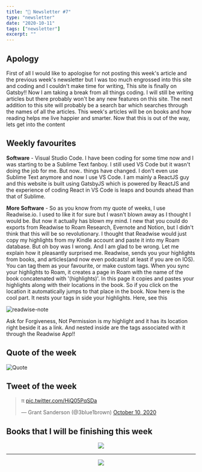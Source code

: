 ```yaml
---
title: "📧 Newsletter #7"
type: "newsletter"
date: "2020-10-11"
tags: ["newsletter"]
excerpt: ""
---
```


## Apology

First of all I would like to apologise for not posting this week's article and the previous week's newsletter but I was too much engrossed into this site and coding and I couldn't make time for writing, This site is finally on Gatsby!! Now I am taking a break from all things coding. I will still be writing articles but there probably won't be any new features on this site. The next addition to this site will probably be a search bar which searches through the names of all the articles. This week's articles will be on books and how reading helps me live happier and smarter. Now that this is out of the way, lets get into the content

## Weekly favourites

**Software** - Visual Studio Code. I have been coding for some time now and I was
starting to be a Sublime Text fanboy. I still used VS Code but it wasn't doing the
job for me. But now.. things have changed. I don't even use Sublime Text anymore
and now I use VS Code. I am mainly a ReactJS guy and this website is built using
GatsbyJS which is powered by ReactJS and the experience of coding React in VS Code
is leaps and bounds ahead than that of Sublime.

**More Software** - So as you know from my quote of weeks, I use Readwise.io. I used to like it for sure but I wasn't blown away as I thought I would be. But now it actually has blown my mind. I new that you could do exports from Readwise to Roam Research, Evernote and Notion, but I didn't think that this will be so revolutionary. I thought that Readwise would just copy my highlights from my Kindle account and paste it into my Roam database. But oh boy was I wrong. And I am glad to be wrong. Let me explain how it pleasantly surprised me. Readwise, sends you your highlights from books, and articles(and now even podcasts! at least if you are on IOS). You can tag them as your favourite, or make custom tags. When you sync your highlights to Roam, it creates a page in Roam with the name of the book concatenated with '(highlights)'. In this page it copies and pastes your highlights along with their locations in the book. So if you click on the location it automatically jumps to that place in the book. Now here is the cool part. It nests your tags in side your highlights. Here, see this

![readwise-note](../images/contentImages/readwise-note.png)

Ask for Forgiveness, Not Permission is my highlight and it has its location right
beside it as a link. And nested inside are the tags associated with it through the
Readwise App!!

## Quote of the week

![Quote](../images/quotes/Quote-3.png)

## Tweet of the week

<blockquote className="twitter-tweet" data-dnt="true">
  <p lang="el" dir="ltr">
    π <a href="https://t.co/HjQ05PqSDa">pic.twitter.com/HjQ05PqSDa</a>
  </p>
  &mdash; Grant Sanderson (@3blue1brown) <a href="https://twitter.com/3blue1brown/status/1315022219307749376?ref_src=twsrc%5Etfw">October 10, 2020</a>
</blockquote>

## Books that I will be finishing this week

<center>
  <a href="https://www.amazon.com/Case-against-Education-System-Waste-ebook/dp/B07T3QRNLC/ref=tmm_kin_swatch_0?_encoding=UTF8&qid=1602387002&sr=1-1">
    <img
      src="https://m.media-amazon.com/images/I/51lHQvZOZiL._SY346_.jpg"
      className="img-fluid"
      style={{
        width: "221px",
        height: "346px",
      }}
    />
  </a>


  <hr />
  <a href="https://www.amazon.com/4-Hour-Work-Week-Escape-Anywhere-ebook/dp/B006X0M2TS/ref=sr_1_1?crid=284DTAJEK48GJ&dchild=1&keywords=the+four+hour+work+week&qid=1602387150&s=digital-text&sprefix=The+Four+hour+wor%2Cdigital-text%2C205&sr=1-1">
    <img
      src="https://m.media-amazon.com/images/I/51iGkLC6jhL.jpg"
      className="img-fluid"
      style={{
        width: "221px",
        height: "346px",
      }}
    />
  </a>
</center>

